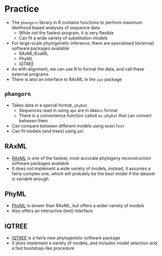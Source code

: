 # Practice

- The ```phangorn``` library in R contains functions to perform maximum likelihood based analyses of sequence data
  - While not the fastest program, it is very flexible
  - Can fit a wide variety of substitution models
- For large-scale phylogenetic inference, there are specialised (external) software packages available
  - RAxML/ExaML
  - PhyML
  - IQTREE
- As with alignment, we can use R to format the data, and call these external programs
- There is also an interface to RAxML in the ```ips``` package

## ```phangorn```

- Takes data in a special format, ```phyDat```
  - Sequences read in using ```ape``` are in ```DNAbin``` format
  - There is a convenience function called ```as.phyDat``` that can convert between them
- Can compare between different models using ```modelTest```
- Can fit models (and trees) using ```pml```

## RAxML

- [RAxML](http://sco.h-its.org/exelixis/web/software/raxml/index.html) is one of the fastest, most accurate phylogeny reconstruction software packages available
- It does *not* implement a wide variety of models, instead, it assumes a fairly complex one, which will probably be the best model if the dataset is variable enough

## PhyML

- [PhyML](https://code.google.com/p/phyml/) is slower than RAxML, but offers a wider variety of models
- Also offers an interactive (text) interface

## IQTREE

- [IQTREE](http://www.cibiv.at/software/iqtree/) is a fairly new phylogenetic software package
- It *does* implement a variety of models, and includes model selection and a fast bootstrap-like procedure

